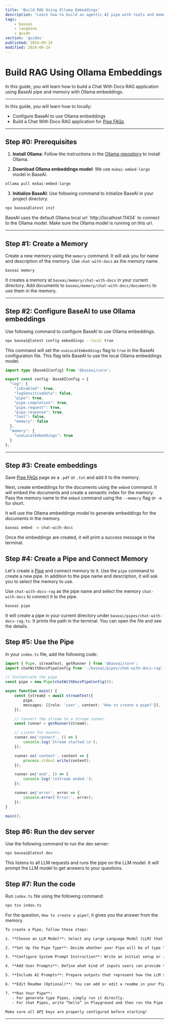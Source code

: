 ```yaml
---
title: 'Build RAG Using Ollama Embeddings'
description: "Learn how to build an agentic AI pipe with tools and memory using Ollama embeddings."
tags:
    - baseai
    - langbase
    - guide
section: 'guides'
published: 2024-09-24
modified: 2024-09-24
---
```


# Build RAG Using Ollama Embeddings

In this guide, you will learn how to build a Chat With Docs RAG application using BaseAI pipe and memory with Ollama embeddings.


---

In this guide, you will learn how to locally:

- Configure BaseAI to use Ollama embeddings
- Build a Chat With Docs RAG application for [Pipe FAQs](https://langbase.com/docs/pipe/faqs)


---

## Step #0: Prerequisites

1. **Install Ollama**: Follow the instructions in the [Ollama repository](https://github.com/ollama/ollama/blob/main/README.md) to install Ollama.

2. **Download Ollama embeddings model**: We use `mxbai-embed-large` model in BaseAI.

```bash
ollama pull mxbai-embed-large
```

3. **Initialize BaseAI**: Use following command to initialize BaseAI in your project directory.

```bash
npx baseai@latest init
```

<Note>
BaseAI uses the default Ollama local url `http://localhost:11434` to connect to the Ollama model. Make sure the Ollama model is running on this url.
</Note>

---

## Step #1: Create a Memory

Create a new memory using the `memory` command. It will ask you for name and description of the memory. Use `chat-with-docs` as the memory name.

```bash
baseai memory
```

It creates a memory at `baseai/memory/chat-with-docs` in your current directory. Add documents to `baseai/memory/chat-with-docs/documents` to use them in the memory.


---

## Step #2: Configure BaseAI to use Ollama embeddings

Use following command to configure BaseAI to use Ollama embeddings.

```bash
npx baseai@latest config embeddings --local true
```

This command will set the `useLocalEmbeddings` flag to `true` in the BaseAI configuration file. This flag tells BaseAI to use the local Ollama embeddings model.

<CodeGroup exampleTitle="BaseAI Configuration" title="Configure BaseAI to use Ollama embeddings">

```ts {{ title: './baseai/baseai.config.ts' }}
import type {BaseAIConfig} from '@baseai/core';

export const config: BaseAIConfig = {
  "log": {
    "isEnabled": true,
    "logSensitiveData": false,
    "pipe": true,
    "pipe.completion": true,
    "pipe.request": true,
    "pipe.response": true,
    "tool": false,
    "memory": false
  },
  "memory": {
    "useLocalEmbeddings": true
  }
};
```

</CodeGroup>

---
## Step #3: Create embeddings

Save [Pipe FAQs](https://langbase.com/docs/pipe/faqs) page as a `.pdf` or `.txt` and add it to the memory.

Next, create embeddings for the documents using the `embed` command. It will embed the documents and create a semantic index for the memory. Pass the memory name to the `embed` command using the `--memory` flag or `-m` for short.

It will use the Ollama embeddings model to generate embeddings for the documents in the memory.

```bash
baseai embed -m chat-with-docs
```

Once the embeddings are created, it will print a success message in the terminal.

## Step #4: Create a Pipe and Connect Memory

Let's create a [Pipe](/docs/pipe/quickstart) and connect memory to it. Use the `pipe` command to create a new pipe. In addition to the pipe name and description, it will ask you to select the memory to use.

Use `chat-with-docs-rag` as the pipe name and select the memory `chat-with-docs` to connect it to the pipe.

```bash
baseai pipe
```

It will create a pipe in your current directory under `baseai/pipes/chat-with-docs-rag.ts`. It prints the path in the terminal. You can open the file and see the details.


## Step #5: Use the Pipe

In your `index.ts` file, add the following code:

```ts
import { Pipe, streamText, getRunner } from '@baseai/core';
import chatWithDocsPipeConfig from './baseai/pipes/chat-with-docs-rag';

// Instantiate the pipe
const pipe = new Pipe(chatWithDocsPipeConfig());

async function main() {
	const {stream} = await streamText({
		pipe,
		messages: [{role: 'user', content: 'How to create a pipe?'}],
	});

	// Convert the stream to a stream runner.
	const runner = getRunner(stream);

	// Listen for events.
	runner.on('connect', () => {
		console.log('Stream started.\n');
	});

	runner.on('content', content => {
		process.stdout.write(content);
	});

	runner.on('end', () => {
		console.log('\nStream ended.');
	});

	runner.on('error', error => {
		console.error('Error:', error);
	});
}

main();

```


## Step #6: Run the dev server

Use the following command to run the dev server:

```bash
npx baseai@latest dev
```

This listens to all LLM requests and runs the pipe on the LLM model. It will prompt the LLM model to get answers to your questions.


## Step #7: Run the code

Run `index.ts` file using the following command:

```bash
npx tsx index.ts
```

For the question, `How to create a pipe?`, it gives you the answer from the memory.

```txt
To create a Pipe, follow these steps:

1. **Choose an LLM Model**: Select any Large Language Model (LLM) that you want to use. By default, OpenAI gpt-4o-mini is selected.

2. **Set Up the Pipe Type**: Decide whether your Pipe will be of type "generate" or "chat." If it’s a generate type, you’ll focus on running generative tasks; if it’s a chat pipe, you’ll set it up for conversational interactions.

3. **Configure System Prompt Instruction**: Write an initial setup or instruction for the LLM. This will configure how the model behaves and responds to prompts.

4. **Add User Prompts**: Define what kind of inputs users can provide to interact with the model.

5. **Include AI Prompts**: Prepare outputs that represent how the LLM should respond based on user prompts.

6. **Edit Readme (Optional)**: You can add or edit a readme in your Pipe for documentation purposes by scrolling down in the Pipe interface where this option is available.

7. **Run Your Pipe**:
   - For generate type Pipes, simply run it directly.
   - For chat Pipes, write “hello” in Playground and then run the Pipe.

Make sure all API keys are properly configured before starting!
```

---
